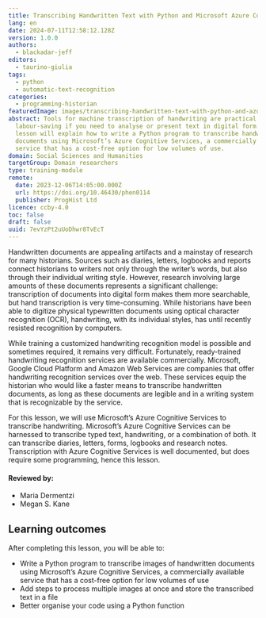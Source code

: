 ```yaml
---
title: Transcribing Handwritten Text with Python and Microsoft Azure Computer Vision
lang: en
date: 2024-07-11T12:58:12.128Z
version: 1.0.0
authors:
  - blackadar-jeff
editors:
  - taurino-giulia
tags:
  - python
  - automatic-text-recognition
categories:
  - programming-historian
featuredImage: images/transcribing-handwritten-text-with-python-and-azure-original.jpeg
abstract: Tools for machine transcription of handwriting are practical and
  labour-saving if you need to analyse or present text in digital form. This
  lesson will explain how to write a Python program to transcribe handwritten
  documents using Microsoft’s Azure Cognitive Services, a commercially available
  service that has a cost-free option for low volumes of use.
domain: Social Sciences and Humanities
targetGroup: Domain researchers
type: training-module
remote:
  date: 2023-12-06T14:05:00.000Z
  url: https://doi.org/10.46430/phen0114
  publisher: ProgHist Ltd
licence: ccby-4.0
toc: false
draft: false
uuid: 7evYzPt2uUoDhwr8TvEcT
---
```

Handwritten documents are appealing artifacts and a mainstay of research for many historians. Sources such as diaries, letters, logbooks and reports connect historians to writers not only through the writer’s words, but also through their individual writing style. However, research involving large amounts of these documents represents a significant challenge: transcription of documents into digital form makes them more searchable, but hand transcription is very time-consuming. While historians have been able to digitize physical typewritten documents using optical character recognition (OCR), handwriting, with its individual styles, has until recently resisted recognition by computers.

While training a customized handwriting recognition model is possible and sometimes required, it remains very difficult. Fortunately, ready-trained handwriting recognition services are available commercially. Microsoft, Google Cloud Platform and Amazon Web Services are companies that offer handwriting recognition services over the web. These services equip the historian who would like a faster means to transcribe handwritten documents, as long as these documents are legible and in a writing system that is recognizable by the service.

For this lesson, we will use Microsoft’s Azure Cognitive Services to transcribe handwriting. Microsoft’s Azure Cognitive Services can be harnessed to transcribe typed text, handwriting, or a combination of both. It can transcribe diaries, letters, forms, logbooks and research notes. Transcription with Azure Cognitive Services is well documented, but does require some programming, hence this lesson.

#### Reviewed by:
- Maria Dermentzi
- Megan S. Kane 

## Learning outcomes
After completing this lesson, you will be able to:
- Write a Python program to transcribe images of handwritten documents using Microsoft’s Azure Cognitive Services, a commercially available service that has a cost-free option for low volumes of use
- Add steps to process multiple images at once and store the transcribed text in a file
- Better organise your code using a Python function

<ExternalResource title="Interested in learning more?" subtitle="Check out this lesson on Programming Historian's website" url="https://doi.org/10.46430/phen0114" />
